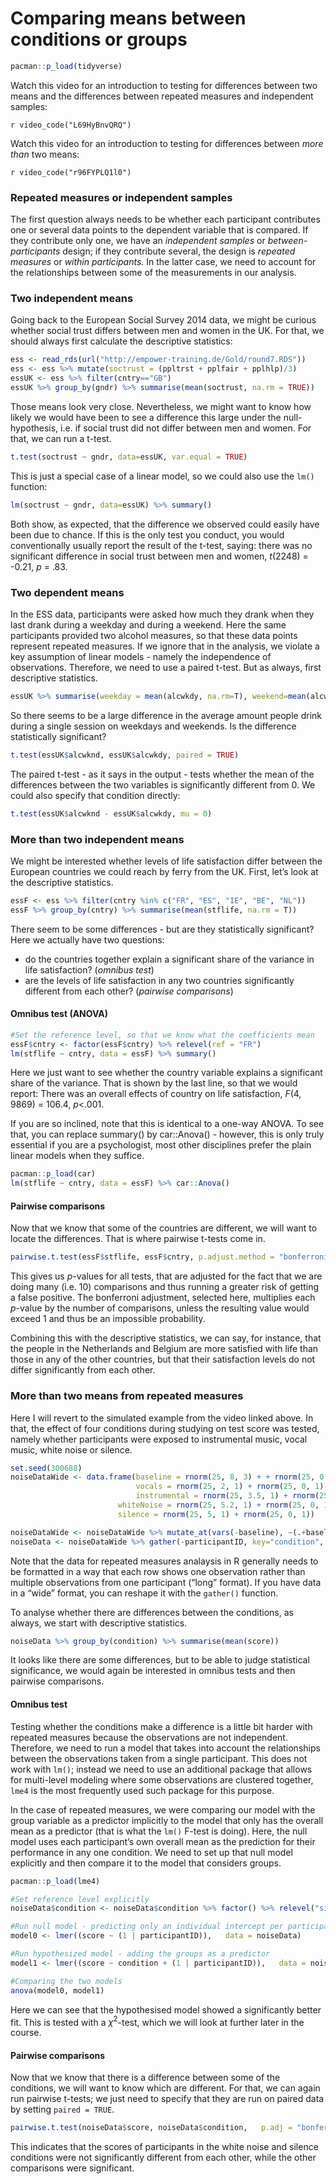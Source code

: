 # Comparing means between conditions or groups

```r
pacman::p_load(tidyverse)
```

Watch this video for an introduction to testing for differences between two means and the differences between repeated measures and independent samples:

`r video_code("L69HyBnvQRQ")`

Watch this video for an introduction to testing for differences between *more than* two means:

`r video_code("r96FYPLQ1l0")`


### Repeated measures or independent samples

The first question always needs to be whether each participant contributes one or several data points to the dependent variable that is compared. If they contribute only one, we have an *independent samples* or *between-participants* design; if they contribute several, the design is *repeated measures* or *within participants.* In the latter case, we need to account for the relationships between some of the measurements in our analysis.

### Two independent means

Going back to the European Social Survey 2014 data, we might be curious whether social trust differs between men and women in the UK. For that, we should always first calculate the descriptive statistics:

```r
ess <- read_rds(url("http://empower-training.de/Gold/round7.RDS"))
ess <- ess %>% mutate(soctrust = (ppltrst + pplfair + pplhlp)/3)
essUK <- ess %>% filter(cntry=="GB")
essUK %>% group_by(gndr) %>% summarise(mean(soctrust, na.rm = TRUE))
```

Those means look very close. Nevertheless, we might want to know how likely we would have been to see a difference this large under the null-hypothesis, i.e. if social trust did not differ between men and women. For that, we can run a t-test.

```r
t.test(soctrust ~ gndr, data=essUK, var.equal = TRUE)
```

This is just a special case of a linear model, so we could also use the `lm()` function:

```r
lm(soctrust ~ gndr, data=essUK) %>% summary()
```

Both show, as expected, that the difference we observed could easily have been due to chance. If this is the only test you conduct, you would conventionally usually report the result of the t-test, saying: there was no significant difference in social trust between men and women, *t*(2248) = -0.21, *p* = .83.

### Two dependent means

In the ESS data, participants were asked how much they drank when they last drank during a weekday and during a weekend. Here the same participants provided two alcohol measures, so that these data points represent repeated measures. If we ignore that in the analysis, we violate a key assumption of linear models - namely the independence of observations. Therefore, we need to use a paired t-test. But as always, first descriptive statistics.

```r
essUK %>% summarise(weekday = mean(alcwkdy, na.rm=T), weekend=mean(alcwknd, na.rm = T)) %>% mutate(diff = weekend - weekday)
```

So there seems to be a large difference in the average amount people drink during a single session on weekdays and weekends. Is the difference statistically significant?

```r
t.test(essUK$alcwknd, essUK$alcwkdy, paired = TRUE)
```

The paired t-test - as it says in the output - tests whether the mean of the differences between the two variables is significantly different from 0. We could also specify that condition directly:

```r
t.test(essUK$alcwknd - essUK$alcwkdy, mu = 0)
```

### More than two independent means

We might be interested whether levels of life satisfaction differ between the European countries we could reach by ferry from the UK. First, let's look at the descriptive statistics.

```r
essF <- ess %>% filter(cntry %in% c("FR", "ES", "IE", "BE", "NL"))
essF %>% group_by(cntry) %>% summarise(mean(stflife, na.rm = T))
```

There seem to be some differences - but are they statistically significant? Here we actually have two questions:

* do the countries together explain a significant share of the variance in life satisfaction? (*omnibus test*)
* are the levels of life satisfaction in any two countries significantly different from each other? (*pairwise comparisons*)

#### Omnibus test (ANOVA)

```r
#Set the reference level, so that we know what the coefficients mean
essF$cntry <- factor(essF$cntry) %>% relevel(ref = "FR")
lm(stflife ~ cntry, data = essF) %>% summary()
```

Here we just want to see whether the country variable explains a significant share of the variance. That is shown by the last line, so that we would report: There was an overall effects of country on life satisfaction, *F*(4, 9869) = 106.4, *p*<.001.

If you are so inclined, note that this is identical to a one-way ANOVA. To see that, you can replace summary() by car::Anova() - however, this is only truly essential if you are a psychologist, most other disciplines prefer the plain linear models when they suffice.

```r
pacman::p_load(car)
lm(stflife ~ cntry, data = essF) %>% car::Anova()
```

#### Pairwise comparisons

Now that we know that some of the countries are different, we will want to locate the differences. That is where pairwise t-tests come in. 

```r
pairwise.t.test(essF$stflife, essF$cntry, p.adjust.method = "bonferroni")
```

This gives us *p*-values for all tests, that are adjusted for the fact that we are doing many (i.e. 10) comparisons and thus running a greater risk of getting a false positive. The bonferroni adjustment, selected here, multiplies each *p*-value by the number of comparisons, unless the resulting value would exceed 1 and thus be an impossible probability.

Combining this with the descriptive statistics, we can say, for instance, that the people in the Netherlands and Belgium are more satisfied with life than those in any of the other countries, but that their satisfaction levels do not differ significantly from each other.

### More than two means from repeated measures

Here I will revert to the simulated example from the video linked above. In that, the effect of four conditions during studying on test score was tested, namely whether participants were exposed to instrumental music, vocal music, white noise or silence.

```r
set.seed(300688)
noiseDataWide <- data.frame(baseline = rnorm(25, 8, 3) + + rnorm(25, 0, 1),
                            vocals = rnorm(25, 2, 1) + rnorm(25, 0, 1),
                            instrumental = rnorm(25, 3.5, 1) + rnorm(25, 0, 1),
                        whiteNoise = rnorm(25, 5.2, 1) + rnorm(25, 0, 1),
                        silence = rnorm(25, 5, 1) + rnorm(25, 0, 1))

noiseDataWide <- noiseDataWide %>% mutate_at(vars(-baseline), ~(.+baseline)) %>% select(-baseline) %>% rowid_to_column(var="participantID")
noiseData <- noiseDataWide %>% gather(-participantID, key="condition", value="score") 

```

Note that the data for repeated measures analaysis in R generally needs to be formatted in a way that each row shows one observation rather than multiple observations from one participant ("long" format). If you have data in a "wide" format, you can reshape it with the `gather()` function.

To analyse whether there are differences between the conditions, as always, we start with descriptive statistics.
```r
noiseData %>% group_by(condition) %>% summarise(mean(score))
```

It looks like there are some differences, but to be able to judge statistical significance, we would again be interested in omnibus tests and then pairwise comparisons.

#### Omnibus test

Testing whether the conditions make a difference is a little bit harder with repeated measures because the observations are not independent. Therefore, we need to run a model that takes into account the relationships between the observations taken from a single participant. This does not work with `lm()`; instead we need to use an additional package that allows for multi-level modeling where some observations are clustered together, `lme4` is the most frequently used such package for this purpose.

In the case of repeated measures, we were comparing our model with the group variable as a predictor implicitly to the model that only has the overall mean as a predictor (that is what the `lm()` F-test is doing). Here, the null model uses each participant's own overall mean as the prediction for their performance in any one condition. We need to set up that null model explicitly and then compare it to the model that considers groups. 

```r
pacman::p_load(lme4)

#Set reference level explicitly
noiseData$condition <- noiseData$condition %>% factor() %>% relevel("silence")

#Run null model - predicting only an individual intercept per participant
model0 <- lmer((score ~ (1 | participantID)),	data = noiseData)

#Run hypothesized model - adding the groups as a predictor
model1 <- lmer((score ~ condition + (1 | participantID)),	data = noiseData)

#Comparing the two models
anova(model0, model1)

```

Here we can see that the hypothesised model showed a significantly better fit. This is tested with a $\chi^2$-test, which we will look at further later in the course.

#### Pairwise comparisons

Now that we know that there is a difference between some of the conditions, we will want to know which are different. For that, we can again run pairwise t-tests; we just need to specify that they are run on paired data by setting `paired = TRUE`.

```r
pairwise.t.test(noiseData$score, noiseData$condition,	p.adj = "bonferroni", paired=TRUE)

```

This indicates that the scores of participants in the white noise and silence conditions were not significantly different from each other, while the other comparisons were significant.



